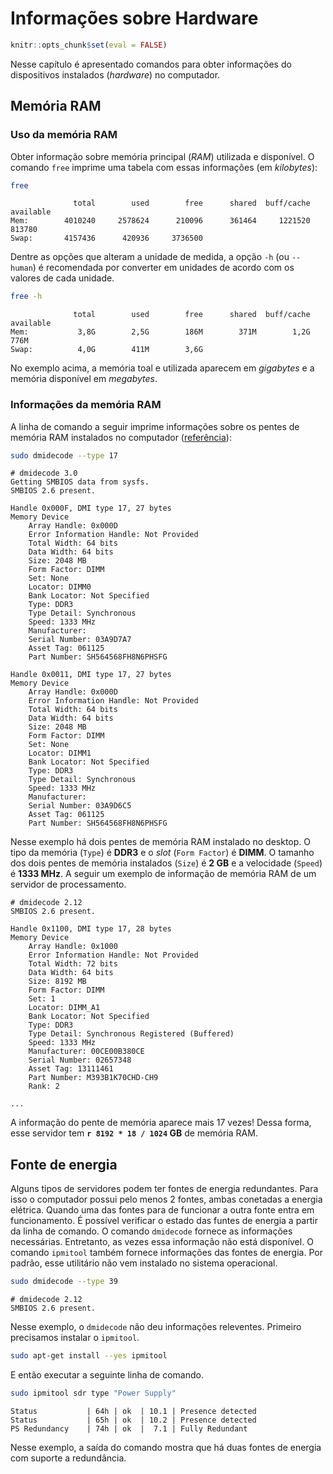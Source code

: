# Informações sobre Hardware {#hardware}

```r
knitr::opts_chunk$set(eval = FALSE)
```

Nesse capítulo é apresentado comandos para obter informações do dispositivos instalados (_hardware_) no computador.

## Memória RAM

### Uso da memória RAM

Obter informação sobre memória principal (_RAM_) utilizada e disponível.
O comando `free` imprime uma tabela com essas informações (em _kilobytes_):

```bash
free
```

```
              total        used        free      shared  buff/cache   available
Mem:        4010240     2578624      210096      361464     1221520      813780
Swap:       4157436      420936     3736500
```

Dentre as opções que alteram a unidade de medida, a opção `-h` (ou `--human`) é recomendada por converter em unidades de acordo com os valores de cada unidade.

```bash
free -h
```

```
              total        used        free      shared  buff/cache   available
Mem:           3,8G        2,5G        186M        371M        1,2G        776M
Swap:          4,0G        411M        3,6G
```

No exemplo acima, a memória toal e utilizada aparecem em _gigabytes_ e a memória disponível em _megabytes_.

### Informações da memória RAM

A linha de comando a seguir imprime informações sobre os pentes de memória RAM instalados no computador ([referência](https://www.cyberciti.biz/faq/check-ram-speed-linux/)):

```bash
sudo dmidecode --type 17
```

```
# dmidecode 3.0
Getting SMBIOS data from sysfs.
SMBIOS 2.6 present.

Handle 0x000F, DMI type 17, 27 bytes
Memory Device
	Array Handle: 0x000D
	Error Information Handle: Not Provided
	Total Width: 64 bits
	Data Width: 64 bits
	Size: 2048 MB
	Form Factor: DIMM
	Set: None
	Locator: DIMM0
	Bank Locator: Not Specified
	Type: DDR3
	Type Detail: Synchronous
	Speed: 1333 MHz
	Manufacturer:                 
	Serial Number: 03A9D7A7
	Asset Tag: 061125
	Part Number: SH564568FH8N6PHSFG

Handle 0x0011, DMI type 17, 27 bytes
Memory Device
	Array Handle: 0x000D
	Error Information Handle: Not Provided
	Total Width: 64 bits
	Data Width: 64 bits
	Size: 2048 MB
	Form Factor: DIMM
	Set: None
	Locator: DIMM1
	Bank Locator: Not Specified
	Type: DDR3
	Type Detail: Synchronous
	Speed: 1333 MHz
	Manufacturer:                 
	Serial Number: 03A9D6C5
	Asset Tag: 061125
	Part Number: SH564568FH8N6PHSFG
```

Nesse exemplo há dois pentes de memória RAM instalado no desktop.
O tipo da memória (`Type`) é __DDR3__ e o _slot_ (`Form Factor`) é __DIMM__.
O tamanho dos dois pentes de memória instalados (`Size`) é __2 GB__ e a velocidade (`Speed`) é __1333 MHz__.
A seguir um exemplo de informação de memória RAM de um servidor de processamento.


```
# dmidecode 2.12
SMBIOS 2.6 present.

Handle 0x1100, DMI type 17, 28 bytes
Memory Device
	Array Handle: 0x1000
	Error Information Handle: Not Provided
	Total Width: 72 bits
	Data Width: 64 bits
	Size: 8192 MB
	Form Factor: DIMM
	Set: 1
	Locator: DIMM_A1 
	Bank Locator: Not Specified
	Type: DDR3
	Type Detail: Synchronous Registered (Buffered)
	Speed: 1333 MHz
	Manufacturer: 00CE00B380CE
	Serial Number: 02657348
	Asset Tag: 13111461
	Part Number: M393B1K70CHD-CH9  
	Rank: 2

...
```

A informação do pente de memória aparece mais 17 vezes!
Dessa forma, esse servidor tem __`r 8192 * 18 / 1024` GB__ de memória RAM.

## Fonte de energia

Alguns tipos de servidores podem ter fontes de energia redundantes.
Para isso o computador possui pelo menos 2 fontes, ambas conetadas a energia elétrica.
Quando uma das fontes para de funcionar a outra fonte entra em funcionamento.
É possível verificar o estado das funtes de energia a partir da linha de comando.
O comando `dmidecode` fornece as informações necessárias.
Entretanto, as vezes essa informação não está disponível.
O comando `ipmitool` também fornece informações das fontes de energia.
Por padrão, esse utilitário não vem instalado no sistema operacional.

```bash
sudo dmidecode --type 39
```

```
# dmidecode 2.12
SMBIOS 2.6 present.
```

Nesse exemplo, o `dmidecode` não deu informações releventes.
Primeiro precisamos instalar o `ipmitool`.

```bash
sudo apt-get install --yes ipmitool
```

E então executar a seguinte linha de comando.

```bash
sudo ipmitool sdr type "Power Supply"
```

```
Status           | 64h | ok  | 10.1 | Presence detected
Status           | 65h | ok  | 10.2 | Presence detected
PS Redundancy    | 74h | ok  |  7.1 | Fully Redundant
```

Nesse exemplo, a saída do comando mostra que há duas fontes de energia com suporte a redundância.
